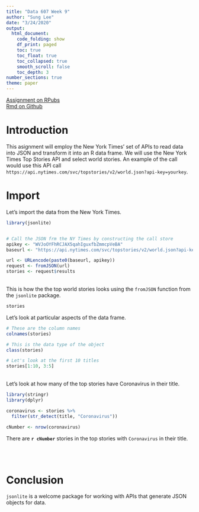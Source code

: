 ```yaml
---
title: "Data 607 Week 9"
author: "Sung Lee"
date: "3/24/2020"
output: 
  html_document:
    code_folding: show
    df_print: paged
    toc: true
    toc_float: true
    toc_collapsed: true
    smooth_scroll: false
    toc_depth: 3
number_sections: true
theme: paper
---
```


[Assignment on RPubs](https://rpubs.com/logicalschema/data607_week9 "Sung's Week 9 Assignment Rpubs")
<br>
[Rmd on Github](https://github.com/logicalschema/DATA607/blob/master/week9/SungLee-Week9.Rmd
 "Sung's Week 9 Assignment Github")


# Introduction

This asignment will employ the New York Times' set of APIs to read data into JSON and transform it into an R data frame. We will use the New York Times Top Stories API and select world stories. An example of the call would use this API call `https://api.nytimes.com/svc/topstories/v2/world.json?api-key=yourkey`.

# Import

Let's import the data from the New York Times. 

```r
library(jsonlite)


# Call the JSON frm the NY Times by constructing the call store
apikey <- "WVJoOYFhRCJAX5qahIguxfbZmmcpVeBA"
baseurl <- "https://api.nytimes.com/svc/topstories/v2/world.json?api-key="

url <- URLencode(paste0(baseurl, apikey))
request <- fromJSON(url)
stories <- request$results

```

<br>
This is how the the top world stories looks using the `fromJSON` function from the `jsonlite` package.

```r
stories
```

Let's look at particular aspects of the data frame.

```r

# These are the column names
colnames(stories)

# This is the data type of the object
class(stories)

# Let's look at the first 10 titles 
stories[1:10, 3:5]

```

<br>
Let's look at how many of the top stories have Coronavirus in their title.

```r
library(stringr)
library(dplyr)

coronavirus <- stories %>% 
  filter(str_detect(title, "Coronavirus"))

cNumber <- nrow(coronavirus)

```

There are **`r cNumber`** stories in the top stories with `Coronavirus` in their title.

<br>
<br>

# Conclusion

`jsonlite` is a welcome package for working with APIs that generate JSON objects for data. 









